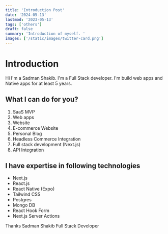 ```yaml
---
title: 'Introduction Post'
date: '2024-05-13'
lastmod: '2023-05-13'
tags: ['others']
draft: false
summary: 'Introduction of myself. '
images: ['/static/images/twitter-card.png']
---
```


# Introduction

Hi I'm a Sadman Shakib. I'm a Full Stack developer. I'm build web apps and Native apps for at least 5 years.

## What I can do for you?

1. SaaS MVP
2. Web apps
3. Website
4. E-commerce Website
5. Personal Blog
6. Headless Commerce Integration
7. Full stack development (Next.js)
8. API Integration

## I have expertise in following technologies

- Next.js
- React.js
- React Native (Expo)
- Tailwind CSS
- Postgres
- Mongo DB
- React Hook Form
- Next.js Server Actions

Thanks
Sadman Shakib
Full Stack Developer
